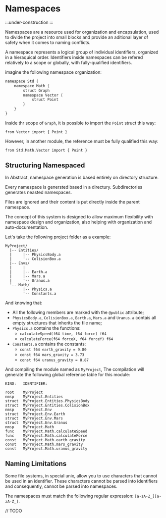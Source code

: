 # Namespaces

:::under-construction
:::

Namespaces are a resource used for organization and encapsulation, used to divide the project into small blocks and provide an aditional layer of safety when it comes to naming conflicts.

A namespace represents a logical group of individual identifiers, organized in a hieraquical order. Identifiers inside namespaces can be refered relatively to a scope or globally, with fully-qualified identifiers.

imagine the following namespace organization:

```nasm
namespace Std {
    namespace Math {
        struct Graph
        namespace Vector {
            struct Point
        }
    }
}
```

Inside thr scope of `Graph`, it is possible to import the `Point` struct this way:

```abs title="Graph.a"
from Vector import { Point }
```

However, in another module, the reference must be fully qualified this way:

```abs title="main.a"
from Std.Math.Vector import { Point }
```

## Structuring Namespaced

In Abstract, namespace generation is based entirely on directory structure.

Every namespace is genersted based in a directury. Subdirectories generates neasted namespaces.

Files are ignored and their content is put directly inside the parent namespace.

The concept of this system is designed to allow maximum flexibility with namespace design and organization, also helping with organization and auto-documentation.

Let's take the following project folder as a example:
```
MyProject/
  |-- Entities/
  |     |-- PhysicsBody.a
  |     '-- ColisionBox.a
  |-- Envs/
  |     |   
  |     |-- Earth.a
  |     |-- Mars.a
  |     '-- Uranus.a
  '-- Math/
        |-- Physics.a
        '-- Constants.a

```

And knowing that:
- All the following members are marked with the `@public` attribute;
- `PhysicsBody.a`, `ColisionBox.a`, `Earth.a`, `Mars.a` and `Uranus.a` contais all empty structures that inherits the file name;
- `Physics.a` contains the functions:
    - `calculateSpeed(f64 time, f64 force) f64`
    - `calculateForce(f64 forceX, f64 forceY) f64`
- `Constants.a` contains the constants:
    - `const f64 earth_gravity = 9.80`
    - `const f64 mars_gravity = 3.73`
    - `const f64 uranus_gravity = 8,87`

And compiling the module named as `MyProject`,
The compilation will generate the following global reference table for this module:
```
KIND:   IDENTIFIER:

root    MyProject
nmsp    MyProject.Entities
struct  MyProject.Entities.PhysicsBody
struct  MyProject.Entities.ColisionBox
nmsp    MyProject.Env
struct  MyProject.Env.Earth
struct  MyProject.Env.Mars
struct  MyProject.Env.Uranus
nmsp    MyProject.Math
func    MyProject.Math.calculateSpeed
func    MyProject.Math.calculateForce
const   MyProject.Math.earth_gravity
const   MyProject.Math.mars_gravity
const   MyProject.Math.uranus_gravity
```

## Naming Limitations

Some file systems, in special unix, allow you to use characters that cannot be used in an
identifier. These characters cannot be parsed into identifiers and consequently, cannot be
parsed into namespaces.

The namespaces must match the following regular expression: `[a-zA-Z_][a-zA-Z_]`.

// TODO
